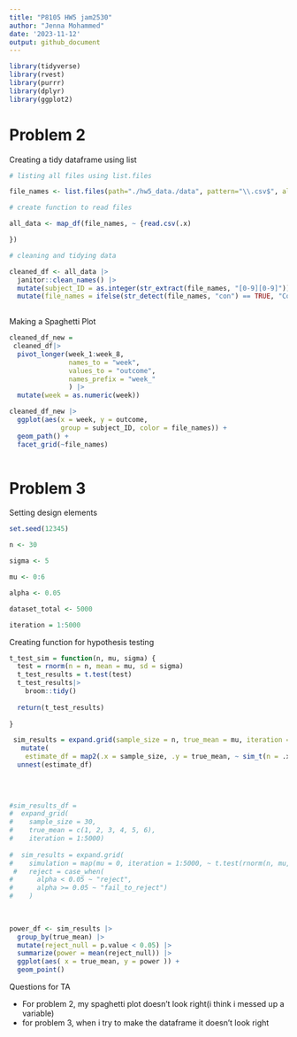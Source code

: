 ```yaml
---
title: "P8105 HW5 jam2530"
author: "Jenna Mohammed"
date: '2023-11-12'
output: github_document
---
```



```r
library(tidyverse)
library(rvest)
library(purrr)
library(dplyr)
library(ggplot2)
```

# Problem 2 

Creating a tidy dataframe using list

```r
# listing all files using list.files

file_names <- list.files(path="./hw5_data./data", pattern="\\.csv$", all.files=FALSE, full.names=TRUE)

```

```r

# create function to read files

all_data <- map_df(file_names, ~ {read.csv(.x)

})

```
 
```r
# cleaning and tidying data 

cleaned_df <- all_data |>
  janitor::clean_names() |>
  mutate(subject_ID = as.integer(str_extract(file_names, "[0-9][0-9]"))) |>
  mutate(file_names = ifelse(str_detect(file_names, "con") == TRUE, "Control", "Experiment"))
   
```

Making a Spaghetti Plot 

```r
cleaned_df_new = 
 cleaned_df|>
  pivot_longer(week_1:week_8,
               names_to = "week",
               values_to = "outcome",
               names_prefix = "week_"
               ) |>
  mutate(week = as.numeric(week))

cleaned_df_new |>
  ggplot(aes(x = week, y = outcome,
             group = subject_ID, color = file_names)) +
  geom_path() +
  facet_grid(~file_names)
  
```

# Problem 3 

Setting design elements 

```r

set.seed(12345)

n <- 30

sigma <- 5

mu <- 0:6

alpha <- 0.05

dataset_total <- 5000

iteration = 1:5000

```

Creating function for hypothesis testing 

```r

t_test_sim = function(n, mu, sigma) {
  test = rnorm(n = n, mean = mu, sd = sigma)
  t_test_results = t.test(test)
  t_test_results|>
    broom::tidy()
  
  return(t_test_results)
  
}

 sim_results = expand.grid(sample_size = n, true_mean = mu, iteration = 1:5000) |>
   mutate(
    estimate_df = map2(.x = sample_size, .y = true_mean, ~ sim_t(n = .x, mu = .y))) |>
  unnest(estimate_df)
 
 
 

#sim_results_df = 
#  expand_grid(
#    sample_size = 30,
#    true_mean = c(1, 2, 3, 4, 5, 6),
#    iteration = 1:5000)
  
#  sim_results = expand.grid(
#    simulation = map(mu = 0, iteration = 1:5000, ~ t.test(rnorm(n, mu,    #sigma))),
 #   reject = case_when(
#      alpha < 0.05 ~ "reject",
#      alpha >= 0.05 ~ "fail_to_reject")
#    )
  
  
```

```r


power_df <- sim_results |>
  group_by(true_mean) |>
  mutate(reject_null = p.value < 0.05) |>
  summarize(power = mean(reject_null)) |>
  ggplot(aes( x = true_mean, y = power )) +
  geom_point()
```

Questions for TA

- For problem 2, my spaghetti plot doesn't look right(i think i messed up a variable)
- for problem 3, when i try to make the dataframe it doesn't look right